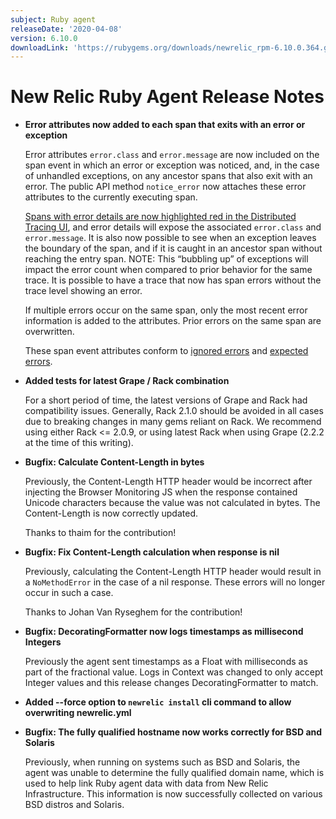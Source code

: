 ```yaml
---
subject: Ruby agent
releaseDate: '2020-04-08'
version: 6.10.0
downloadLink: 'https://rubygems.org/downloads/newrelic_rpm-6.10.0.364.gem'
---
```


# New Relic Ruby Agent Release Notes

* **Error attributes now added to each span that exits with an error or exception**

  Error attributes `error.class` and `error.message` are now included on the span event in which an error or exception was noticed, and, in the case of unhandled exceptions, on any ancestor spans that also exit with an error. The public API method `notice_error` now attaches these error attributes to the currently executing span.

  [Spans with error details are now highlighted red in the Distributed Tracing UI](https://docs.newrelic.com/docs/apm/distributed-tracing/ui-data/understand-use-distributed-tracing-data#rules-limits), and error details will expose the associated `error.class` and `error.message`. It is also now possible to see when an exception leaves the boundary of the span, and if it is caught in an ancestor span without reaching the entry span. NOTE: This “bubbling up” of exceptions will impact the error count when compared to prior behavior for the same trace. It is possible to have a trace that now has span errors without the trace level showing an error.

  If multiple errors occur on the same span, only the most recent error information is added to the attributes. Prior errors on the same span are overwritten.

  These span event attributes conform to [ignored errors](https://docs.newrelic.com/docs/agents/manage-apm-agents/agent-data/manage-errors-apm-collect-ignore-or-mark-expected#ignore) and [expected errors](https://docs.newrelic.com/docs/agents/manage-apm-agents/agent-data/manage-errors-apm-collect-ignore-or-mark-expected#expected).
* **Added tests for latest Grape / Rack combination**

  For a short period of time, the latest versions of Grape and Rack had compatibility issues. Generally, Rack 2.1.0 should be avoided in all cases due to breaking changes in many gems reliant on Rack. We recommend using either Rack &lt;= 2.0.9, or using latest Rack when using Grape (2.2.2 at the time of this writing).
* **Bugfix: Calculate Content-Length in bytes**

  Previously, the Content-Length HTTP header would be incorrect after injecting the Browser Monitoring JS when the response contained Unicode characters because the value was not calculated in bytes. The Content-Length is now correctly updated.

  Thanks to thaim for the contribution!
* **Bugfix: Fix Content-Length calculation when response is nil**

  Previously, calculating the Content-Length HTTP header would result in a `NoMethodError` in the case of a nil response. These errors will no longer occur in such a case.

  Thanks to Johan Van Ryseghem for the contribution!
* **Bugfix: DecoratingFormatter now logs timestamps as millisecond Integers**

  Previously the agent sent timestamps as a Float with milliseconds as part of the fractional value. Logs in Context was changed to only accept Integer values and this release changes DecoratingFormatter to match.
* **Added --force option to `newrelic install` cli command to allow overwriting newrelic.yml**
* **Bugfix: The fully qualified hostname now works correctly for BSD and Solaris**

  Previously, when running on systems such as BSD and Solaris, the agent was unable to determine the fully qualified domain name, which is used to help link Ruby agent data with data from New Relic Infrastructure. This information is now successfully collected on various BSD distros and Solaris.
